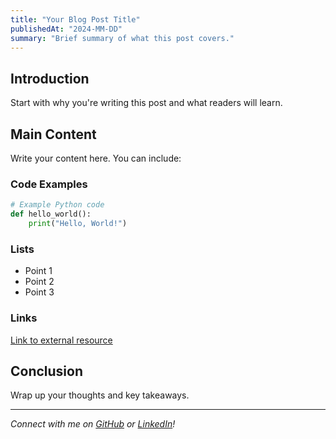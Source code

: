 ```yaml
---
title: "Your Blog Post Title"
publishedAt: "2024-MM-DD"
summary: "Brief summary of what this post covers."
---
```


## Introduction

Start with why you're writing this post and what readers will learn.

## Main Content

Write your content here. You can include:

### Code Examples
```python
# Example Python code
def hello_world():
    print("Hello, World!")
```

### Lists
- Point 1
- Point 2
- Point 3

### Links
[Link to external resource](https://example.com)

## Conclusion

Wrap up your thoughts and key takeaways.

---

*Connect with me on [GitHub](https://github.com/fairulmuhammad) or [LinkedIn](https://www.linkedin.com/in/muhammad-fairul-b5aa37312/)!*
